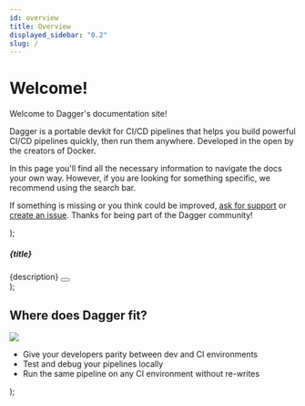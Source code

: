 ```yaml
---
id: overview
title: Overview
displayed_sidebar: "0.2"
slug: /
---
```



# Welcome!

Welcome to Dagger's documentation site!

Dagger is a portable devkit for CI/CD pipelines that helps you build powerful CI/CD pipelines quickly, then run them anywhere.
Developed in the open by the creators of Docker.

In this page you'll find all the necessary information to navigate the docs your own way.
However, if you are looking for something specific, we recommend using the search bar.

If something is missing or you think could be improved, [ask for support](https://discord.gg/ufnyBtc8uY) or [create an issue](https://github.com/dagger/dagger/issues/new?template=documentation.yaml). Thanks for being part of the Dagger community!

<InfoCard />

<MainCards />

<TutorialCard
  img="/img/dagger-planning_astronaute.webp"
  title="✨ Tutorial: Test your CI locally ✨"
  description="In this quick tutorial you'll learn how to build, test and deploy your pipeline locally and then integrate it in your own CI environment."
  buttonLabel="Let's build!"
  url="1200/local-dev"
/>              

<Index />

  <div className={styles.mainCards}>
    <MainCard
      title="🚀 Ready to lift-off?"
      description="Set up your environment and begin your Dagger journey!"
      buttonLabel="Install Dagger"
      docPath="install"
    />
    <MainCard
      title="📖 Want to know how it works?"
      description="Dive in to the fundamentals of Dagger to understand the science behind the magic."
      buttonLabel="Learn Dagger Concepts"
      docPath="f44rm/how-it-works"
    />
  </div>
);

  <div className={styles.card}>
    <h5>{title}</h5>
    <span>{description}</span>
    <Button label={buttonLabel} docPath={docPath} color="light" />
  </div>
);

  <div className={styles.infoCard}>
    <h2>Where does Dagger fit?</h2>
    <img src={`/img/docker-compatible-runtime.webp`} />
    <div>
      <ul>
        <li>Give your developers parity between dev and CI environments</li>
        <li>Test and debug your pipelines locally</li>
        <li>Run the same pipeline on any CI environment without re-writes</li>
      </ul>
      <LinkCTA url="/1220/vs" label="Learn More"></LinkCTA>
    </div>
  </div>
);
